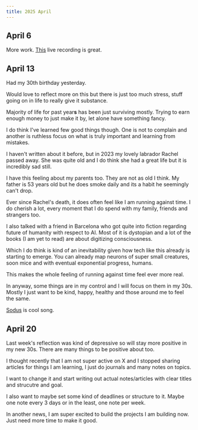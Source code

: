 ```yaml
---
title: 2025 April
---
```


## April 6

More work. [This](https://www.youtube.com/watch?v=opocWzPqo0g) live recording is great.

## April 13

Had my 30th birthday yesterday.

Would love to reflect more on this but there is just too much stress, stuff going on in life to really give it substance.

Majority of life for past year**s** has been just surviving mostly. Trying to earn enough money to just make it by, let alone have something fancy.

I do think I've learned few good things though. One is not to complain and another is ruthless focus on what is truly important and learning from mistakes.

I haven't written about it before, but in 2023 my lovely labrador Rachel passed away. She was quite old and I do think she had a great life but it is incredibly sad still.

I have this feeling about my parents too. They are not as old I think. My father is 53 years old but he does smoke daily and its a habit he seemingly can't drop.

Ever since Rachel's death, it does often feel like I am running against time. I do cherish a lot, every moment that I do spend with my family, friends and strangers too.

I also talked with a friend in Barcelona who got quite into fiction regarding future of humanity with respect to AI. Most of it is dystopian and a lot of the books (I am yet to read) are about digitizing consciousness.

Which I do think is kind of an inevitability given how tech like this already is starting to emerge. You can already map neurons of super small creatures, soon mice and with eventual exponential progress, humans.

This makes the whole feeling of running against time feel ever more real.

In anyway, some things are in my control and I will focus on them in my 30s. Mostly I just want to be kind, happy, healthy and those around me to feel the same.

[Sodus](https://open.spotify.com/track/1cyRoWGazsa8Vr5qlDfvPP) is cool song.

## April 20

Last week's reflection was kind of depressive so will stay more positive in my new 30s. There are many things to be positive about too.

I thought recently that I am not super active on X and I stopped sharing articles for things I am learning, I just do journals and many notes on topics.

I want to change it and start writing out actual notes/articles with clear titles and strucutre and goal.

I also want to maybe set some kind of deadlines or structure to it. Maybe one note every 3 days or in the least, one note per week.

In another news, I am super excited to build the projects I am building now. Just need more time to make it good.
